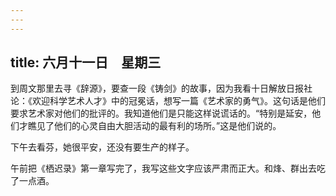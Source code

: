 ```yaml
---
---
---
```

title: 六月十一日　星期三
---




到周文那里去寻《辞源》，要查一段《铸剑》的故事，因为我看十日解放日报社论：《欢迎科学艺术人才》中的冠冕话，想写一篇《艺术家的勇气》。这句话是他们要求艺术家对他们的批评的。我知道他们是只能这样说谎话的。“特别是延安，他们才瞧见了他们的心灵自由大胆活动的最有利的场所。”这是他们说的。

下午去看芬，她很平安，还没有要生产的样子。

午前把《栖迟录》第一章写完了，我写这些文字应该严肃而正大。和烽、群出去吃了一点酒。